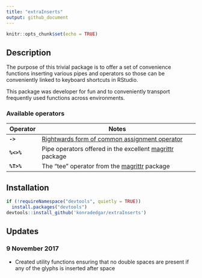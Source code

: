 ```yaml
---
title: "extraInserts"
output: github_document
---
```


```r
knitr::opts_chunk$set(echo = TRUE)
```

## Description

The purpose of this trivial package is to offer a set of convenience functions inserting various pipes and operators so those can be conveniently linked to keyboard shortcuts in RStudio.

This package was developer for fun and to conveniently transport frequently used functions across environments. 

### Available operators

| Operator      | Notes                                                         |
| ------------- | ------------------------------------------------------------- |
| **`->`**      | [Rightwards form of common assignment operator][1]            |
| **`%<>%`**    | Pipe operators offered in the excellent [magrittr][2] package |
| **`%T>%`**    | The "tee" operator from the [magrittr][2] package             |

## Installation

```r
if (!requireNamespace("devtools", quietly = TRUE))
  install.packages("devtools")
devtools::install_github('konradedgar/extraInserts')
```

## Updates

### 9 November 2017
 - Created utility functions ensuring that no double spaces are present if any of the glyphs is inserted after space 

[1]: https://stat.ethz.ch/R-manual/R-devel/library/base/html/assignOps.html
[2]: https://cran.r-project.org/web/packages/magrittr/vignettes/magrittr.html 
